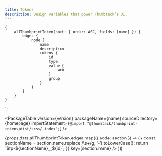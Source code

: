 ```yaml
---
title: Tokens
description: Design variables that power Thumbtack’s UI.
---
```



    {
        allThumbprintToken(sort: { order: ASC, fields: [name] }) {
            edges {
                node {
                    name
                    description
                    tokens {
                        id
                        type
                        value {
                            web
                        }
                        group
                    }
                }
            }
        }
    }
`;

<TabNav />

<PackageTable
    version={version}
    packageName={name}
    sourceDirectory={homepage}
    importStatement={`@import "@thumbtack/thumbprint-tokens/dist/scss/_index";`}
/>

<div>
    {props.data.allThumbprintToken.edges.map(({ node: section }) => (
        <TokenSection
            section={section}
            idTransform={id => {
                const sectionName = section.name.replace(/\s+/g, '-').toLowerCase();
                return `$tp-${sectionName}__${id}`;
            }}
            key={section.name}
        />
    ))}
</div>
